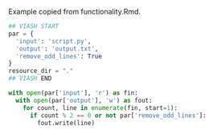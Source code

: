Example copied from functionality.Rmd.

```python
## VIASH START
par = {
  'input': 'script.py',
  'output': 'output.txt',
  'remove_odd_lines': True
}
resource_dir = "."
## VIASH END

with open(par['input'], 'r') as fin:
  with open(par['output'], 'w') as fout:
    for count, line in enumerate(fin, start=1):
      if count % 2 == 0 or not par['remove_odd_lines']:
        fout.write(line)
```
